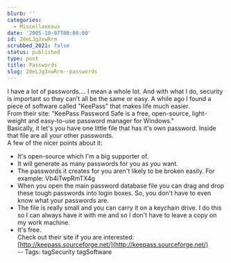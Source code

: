 ```yaml
---
blurb: ''
categories:
  - Miscellaneous
date: '2005-10-07T00:00:00'
id: 20eLJg3xwRrm
scrubbed_2021: false
status: published
type: post
title: Passwords
slug: 20eLJg3xwRrm--passwords
---
```


I have a lot of passwords.... I mean a whole lot. And with what I
do, security is important so they can't all be the same or easy. A
while ago I found a piece of software called "KeePass" that makes
life much easier.  
From their site: "KeePass Password Safe is a free, open-source,
light-weight and easy-to-use password manager for Windows."  
Basically, it let's you have one little file that has it's own
password. Inside that file are all your other passwords.  
A few of the nicer points about it:  
- It's open-source which I'm a big supporter of.  
- It will generate as many passwords for you as you want.  
- The passwords it creates for you aren't likely to be broken
easily. For example: Vb4iTwpRmTX4g  
- When you open the main password database file you can drag and
drop these tough passwords into login boxes. So, you don't have to
even know what your passwords are.  
- The file is really small and you can carry it on a keychain
drive. I do this so I can always have it with me and so I don't
have to leave a copy on my work machine.  
- It's free.  
Check out their site if you are interested:
[http://keepass.sourceforge.net/](http://keepass.sourceforge.net/)  
-- Tags: tagSecurity tagSoftware

